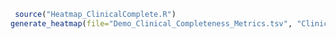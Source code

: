 ```r
 source("Heatmap_ClinicalComplete.R")
generate_heatmap(file="Demo_Clinical_Completeness_Metrics.tsv", "Clinical Completeness")

```




